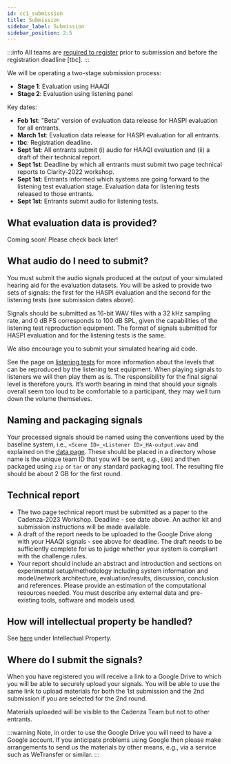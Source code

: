 ```yaml
---
id: cc1_submission
title: Submission
sidebar_label: Submission
sidebar_position: 2.5
---
```


:::info
All teams are [required to register](./cc1_registration.mdx) prior to submission and before the registration deadline [tbc].
:::

We will be operating a two-stage submission process:

- **Stage 1**: Evaluation using HAAQI
- **Stage 2**: Evaluation using listening panel

Key dates:

- **Feb 1st**: "Beta" version of evaluation data release for HASPI evaluation for all entrants.
- **March 1st**: Evaluation data release for HASPI evaluation for all entrants.
- **tbc**: Registration deadline.
- **Sept 1st**: All entrants submit (i) audio for HAAQI evaluation and (ii) a draft of their technical report.
- **Sept 1st**: Deadline by which all entrants must submit two page technical reports to Clarity-2022 workshop.
- **Sept 1st**: Entrants informed which systems are going forward to the listening test evaluation stage. Evaluation data for listening tests released to those entrants.
- **Sept 1st**: Entrants submit audio for listening tests.

## What evaluation data is provided?

Coming soon! Please check back later!

<!-- The evaluation data consists of 1500 scenes. For each scene, you are provided with the signals received at each of the three microphones on the left and right hearing aid device. You will also be provided with JSON or csv formatted metadata consisting of

  1. the audiograms and DTT results for a set of listeners and
  2. a mapping of which listeners will listen to which scenes.

There will also be some clean audio examples for the target talker, that are not the same as the target utterance.

For the stage 1 HAAQI evaluation, there will be one listener per scene and the scene-listener mapping will be the same for all teams.

For the stage 2 listening test evaluation, there will be five listeners per scene and each team will have a separate scene-listener mapping. The file formats will be the same as used for the development data; for details see the [Data Overview](./Data/cc1_data_overview) page. 
-->

## What audio do I need to submit?

You must submit the audio signals produced at the output of your simulated hearing aid for the evaluation datasets. You will be asked to provide two sets of signals: the first for the HASPI evaluation and the second for the listening tests (see submission dates above).

Signals should be submitted as 16-bit WAV files with a 32 kHz sampling rate, and 0 dB FS corresponds to 100 dB SPL, given the capabilities of the listening test reproduction equipment. The format of signals submitted for HASPI evaluation and for the listening tests is the same.

We also encourage you to submit your simulated hearing aid code.


See the page on [listening tests](./cc1_listening_tests) for more information about the levels that can be reproduced by the listening test equipment. When playing signals to listeners we will then play them as is. The responsibility for the final signal level is therefore yours. It’s worth bearing in mind that should your signals overall seem too loud to be comfortable to a participant, they may well turn down the volume themselves.

## Naming and packaging signals
Your processed signals should be named using the conventions used by the baseline system, i.e., `<Scene ID>_<Listener ID>_HA-output.wav` and explained on the [data page](/docs/cadenza1/Data/cc1_data_overview).
These should be placed in a directory whose name is the unique team ID that you will be sent, e.g., `E001` and  then packaged using `zip` or `tar` or any standard packaging tool.
The resulting file should be about 2 GB for the first round.

## Technical report

- The two page technical report must be submitted as a paper to the Cadenza-2023 Workshop. Deadline - see date above. An author kit and submission instructions will be made available.
- A draft of the report needs to be uploaded to the Google Drive along with your HAAQI signals - see above for deadline. The draft needs to be sufficiently complete for us to judge whether your system is compliant with the challenge rules.
- Your report should include an abstract and introduction and sections on experimental setup/methodology including system information and model/network architecture, evaluation/results, discussion, conclusion and references. Please provide an estimation of the computational resources needed. You must describe any external data and pre-existing tools, software and models used.


## How will intellectual property be handled?

See [here](./cc1_rules) under Intellectual Property.

## Where do I submit the signals?

When you have registered you will receive a link to a Google Drive to which you will be able to securely upload your signals. You will be able to use the same link to upload materials for both the 1st submission and the 2nd submission if you are selected for the 2nd round.

Materials uploaded will be visible to the Cadenza Team but not to other entrants.

:::warning
Note, in order to use the Google Drive you will need to have a Google account. If you anticipate problems using Google then please make arrangements to send us the materials by other means, e.g., via a service such as WeTransfer or similar.
:::
